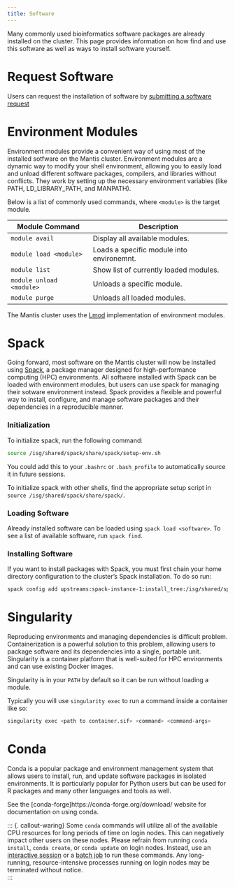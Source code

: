 ```yaml
---
title: Software
---
```


Many commonly used bioinformatics software packages are already installed on the cluster. This page provides information on how find and use this software as well as ways to install software yourself.

# Request Software
Users can request the installation of software by [submitting a software request](https://bioinformatics.uconn.edu/contact-us/software-database-request/)


# Environment Modules
Environment modules provide a convenient way of using most of the installed sotfware on the Mantis cluster. Environment modules are a dynamic way to modify your shell environment, allowing you to easily load and unload different software packages, compilers, and libraries without conflicts. They work by setting up the necessary environment variables (like PATH, LD_LIBRARY_PATH, and MANPATH).  

Below is a list of commonly used commands, where `<module>` is the target module. 

| Module Command           | Description |
|--------------------------|-------------|
| `module avail`           | Display all available modules. |
| `module load <module>`   | Loads a specific module into environemnt. |
| `module list`            | Show list of currently loaded modules. |
| `module unload <module>` | Unloads a specific module. |
| `module purge`           | Unloads all loaded modules. |

The Mantis cluster uses the [Lmod](https://lmod.readthedocs.io) implementation of environment modules. 



# Spack
Going forward, most software on the Mantis cluster will now be installed using [Spack](https://spack.io/), a package manager designed for high-performance computing (HPC) environments. All software installed with Spack can be loaded with environment modules, but users can use spack for managing their sotware environment instead. Spack provides a flexible and powerful way to install, configure, and manage software packages and their dependencies in a reproducible manner.

### Initialization
To initialize spack, run the following command:
```bash 
source /isg/shared/spack/share/spack/setup-env.sh
```

You could add this to your `.bashrc` or `.bash_profile` to automatically source it in future sessions.

To initialize spack with other shells, find the appropriate setup script in `source /isg/shared/spack/share/spack/`.

### Loading Software
Already installed software can be loaded using `spack load <software>`. To see a list of available software, run `spack find`.


### Installing Software
If you want to install packages with Spack, you must first chain your home directory configuration to the cluster's Spack installation. To do so run:
```bash
spack config add upstreams:spack-instance-1:install_tree:/isg/shared/spack/opt/spack
```



# Singularity
<!-- TODO: Finish this section -->
Reproducing environments and managing dependencies is difficult problem. Containerization is a powerful solution to this problem, allowing users to package software and its dependencies into a single, portable unit. Singularity is a container platform that is well-suited for HPC environments and can use existing Docker images.

Singularity is in your `PATH` by default so it can be run without loading a module.

Typically you will use `singularity exec` to run a command inside a container like so:

```bash 
singularity exec <path to container.sif> <command> <command-args>
```


# Conda
<!-- TODO: Expand on this section -->
Conda is a popular package and environment management system that allows users to install, run, and update software packages in isolated environments. It is particularly popular for Python users but can be used for R packages and many other languages and tools as well. 

See the [conda-forge]https://conda-forge.org/download/ website for documentation on using conda.

::: {. callout-waring}
Some `conda` commands will utilize all of the available CPU resources for long periods of time on login nodes. This can negatively impact other users on these nodes. Please refrain from running `conda install`, `conda create`, or `conda update` on login nodes. Instead, use an [interactive session](running.qmd#interactive-job) or a [batch job](running.qmd#batch-job-submission) to run these commands. Any long-running, resource-intensive processes running on login nodes may be terminated without notice.  
:::